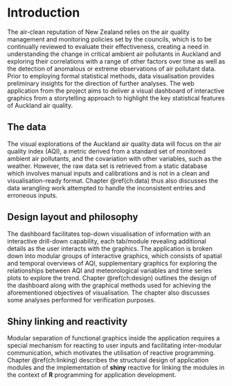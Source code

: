 # Introduction {#ch:intro}

The air-clean reputation of New Zealand relies on the air quality management and monitoring policies set by the councils, which is to be continually reviewed to evaluate their effectiveness, creating a need in understanding the change in critical ambient air pollutants in Auckland and exploring their correlations with a range of other factors over time as well as the detection of anomalous or extreme observations of air pollutant data. Prior to employing formal statistical methods, data visualisation provides preliminary insights for the direction of further analyses. The web application from the project aims to deliver a visual dashboard of interactive graphics from a storytelling approach to highlight the key statistical features of Auckland air quality.

## The data

The visual explorations of the Auckland air quality data will focus on the air quality index (AQI), a metric derived from a standard set of monitored ambient air pollutants, and the covariation with other variables, such as the weather. However, the raw data set is retrieved from a static database which involves manual inputs and calibrations and is not in a clean and visualisation-ready format. Chapter \@ref(ch:data) thus also discusses the data wrangling work attempted to handle the inconsistent entries and erroneous inputs.

## Design layout and philosophy

The dashboard facilitates top-down visualisation of information with an interactive drill-down capability, each tab/module revealing additional details as the user interacts with the graphics. The application is broken down into modular groups of interactive graphics, which consists of spatial and temporal overviews of AQI, supplementary graphics for exploring the relationships between AQI and meteorological variables and time series plots to explore the trend. Chapter \@ref(ch:design) outlines the design of the dashboard along with the graphical methods used for achieving the aforementioned objectives of visualisation. The chapter also discusses some analyses performed for verification purposes.

## Shiny linking and reactivity

Modular separation of functional graphics inside the application requires a special mechanism for reacting to user inputs and facilitating inter-modular communication, which motivates the utilisation of reactive programming. Chapter \@ref(ch:linking) describes the structural design of application modules and the implementation of **shiny** reactive for linking the modules in the context of **R** programming for application development.
